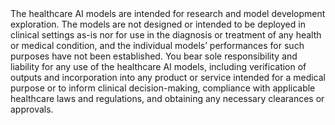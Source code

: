 <Info>
The healthcare AI models are intended for research and model development exploration. The models are not designed or intended to be deployed in clinical settings as-is nor for use in the diagnosis or treatment of any health or medical condition, and the individual models’ performances for such purposes have not been established. You bear sole responsibility and liability for any use of the healthcare AI models, including verification of outputs and incorporation into any product or service intended for a medical purpose or to inform clinical decision-making, compliance with applicable healthcare laws and regulations, and obtaining any necessary clearances or approvals.
</Info>
